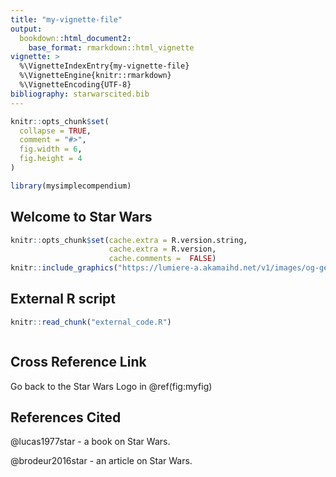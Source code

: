 ```yaml
---
title: "my-vignette-file"
output: 
  bookdown::html_document2:
    base_format: rmarkdown::html_vignette
vignette: >
  %\VignetteIndexEntry{my-vignette-file}
  %\VignetteEngine{knitr::rmarkdown}
  %\VignetteEncoding{UTF-8}
bibliography: starwarscited.bib
---
```


```r
knitr::opts_chunk$set(
  collapse = TRUE,
  comment = "#>",
  fig.width = 6,
  fig.height = 4
)
```

```r
library(mysimplecompendium)
```

## Welcome to Star Wars

```r
knitr::opts_chunk$set(cache.extra = R.version.string,
                      cache.extra = R.version,
                      cache.comments =  FALSE)
knitr::include_graphics("https://lumiere-a.akamaihd.net/v1/images/og-generic_02031d2b.png?region=0%2C0%2C1200%2C1200")
```

## External R script
```r
knitr::read_chunk("external_code.R")
```

```r
```


## Cross Reference Link
Go back to the Star Wars Logo in \@ref(fig:myfig)

## References Cited

@lucas1977star - a book on Star Wars.

@brodeur2016star - an article on Star Wars. 

